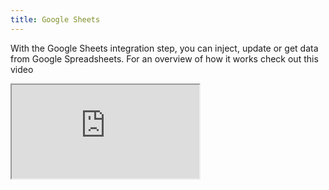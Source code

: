 ```yaml
---
title: Google Sheets
---
```


With the Google Sheets integration step, you can inject, update or get data from Google Spreadsheets. For an overview of how it works check out this video

<div className="relative" style={{ paddingBottom: '64.5933014354067%' }}>
  <iframe
    src="https://www.youtube.com/embed/UjlZvlqg6mA"
    allowFullScreen
    className="absolute top-0 left-0 w-full h-full"
  />
</div>

In order to properly work, your spreadsheet must have its first row as a header row. And all header name should be unique. This is how the block knows which column to update:

<Frame>
  <img
    src="/images/blocks/integrations/spreadsheet-format.png"
    alt="Google Analytics block"
  />
</Frame>

## How to add the submission date to my row?

For this, you will need to set a new variable with the value "Now" before the Google Sheets block. Then you can simply use this variable in the Google Sheets block.

## Advanced

<div className="relative" style={{ paddingBottom: '64.5933014354067%' }}>
  <iframe
    src="https://www.youtube.com/embed/2E0gK-PwFK4"
    allowFullScreen
    className="absolute top-0 left-0 w-full h-full"
  />
</div>

## Troubleshooting

The Google sheets block didn't insert or update a row but was supposed to? Make sure to check the [logs](/results/overview#logs). If you still can't figure out what went wrong, shoot me a message using the chat button directly in the tool 👍
